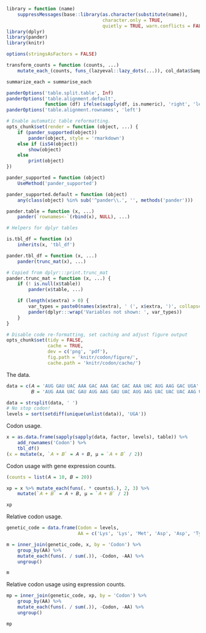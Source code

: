 ```r
library = function (name)
    suppressMessages(base::library(as.character(substitute(name)),
                                   character.only = TRUE,
                                   quietly = TRUE, warn.conflicts = FALSE))
library(dplyr)
library(pander)
library(knitr)

options(stringsAsFactors = FALSE)

transform_counts = function (counts, ...)
    mutate_each_(counts, funs_(lazyeval::lazy_dots(...)), col_data$Sample)

summarize_each = summarise_each

panderOptions('table.split.table', Inf)
panderOptions('table.alignment.default',
              function (df) ifelse(sapply(df, is.numeric), 'right', 'left'))
panderOptions('table.alignment.rownames', 'left')

# Enable automatic table reformatting.
opts_chunk$set(render = function (object, ...) {
    if (pander_supported(object))
        pander(object, style = 'rmarkdown')
    else if (isS4(object))
        show(object)
    else
        print(object)
})

pander_supported = function (object)
    UseMethod('pander_supported')

pander_supported.default = function (object)
    any(class(object) %in% sub('^pander\\.', '', methods('pander')))

pander.table = function (x, ...)
    pander(`rownames<-`(rbind(x), NULL), ...)

# Helpers for dplyr tables

is.tbl_df = function (x)
    inherits(x, 'tbl_df')

pander.tbl_df = function (x, ...)
    pander(trunc_mat(x), ...)

# Copied from dplyr:::print.trunc_mat
pander.trunc_mat = function (x, ...) {
    if (! is.null(x$table))
        pander(x$table, ...)

    if (length(x$extra) > 0) {
        var_types = paste0(names(x$extra), ' (', x$extra, ')', collapse = ', ')
        pander(dplyr:::wrap('Variables not shown: ', var_types))
    }
}

# Disable code re-formatting, set caching and adjust figure output
opts_chunk$set(tidy = FALSE,
               cache = TRUE,
               dev = c('png', 'pdf'),
               fig.path = 'knitr/codon/figure/',
               cache.path = 'knitr/codon/cache/')
```

The data.

```r
data = c(𝐴 = 'AUG GAU UAC AAA GAC AAA GAC GAC AAA UAC AUG AAG GAC UGA',
         𝐵 = 'AUG AAA UAC GAU AUG AAG GAU UAC AUG AAG UAC UAC UAC AAG UAC GAU UAC UGA')

data = strsplit(data, ' ')
# No stop codon!
levels = sort(setdiff(unique(unlist(data)), 'UGA'))
```

Codon usage.

```r
x = as.data.frame(sapply(sapply(data, factor, levels), table)) %>%
    add_rownames('Codon') %>%
    tbl_df()
(x = mutate(x, `𝐴 + 𝐵` = 𝐴 + 𝐵, µ = `𝐴 + 𝐵` / 2))
```

Codon usage with gene expression counts.

```r
(counts = list(𝐴 = 10, 𝐵 = 20))

xp = x %>% mutate_each(funs(. * counts$.), 2, 3) %>%
    mutate(`𝐴 + 𝐵` = 𝐴 + 𝐵, µ = `𝐴 + 𝐵` / 2)

xp
```

Relative codon usage.

```r
genetic_code = data.frame(Codon = levels,
                          AA = c('Lys', 'Lys', 'Met', 'Asp', 'Asp', 'Tyr'))

m = inner_join(genetic_code, x, by = 'Codon') %>%
    group_by(AA) %>%
    mutate_each(funs(. / sum(.)), -Codon, -AA) %>%
    ungroup()

m
```

Relative codon usage using expression counts.

```r
mp = inner_join(genetic_code, xp, by = 'Codon') %>%
    group_by(AA) %>%
    mutate_each(funs(. / sum(.)), -Codon, -AA) %>%
    ungroup()

mp
```
